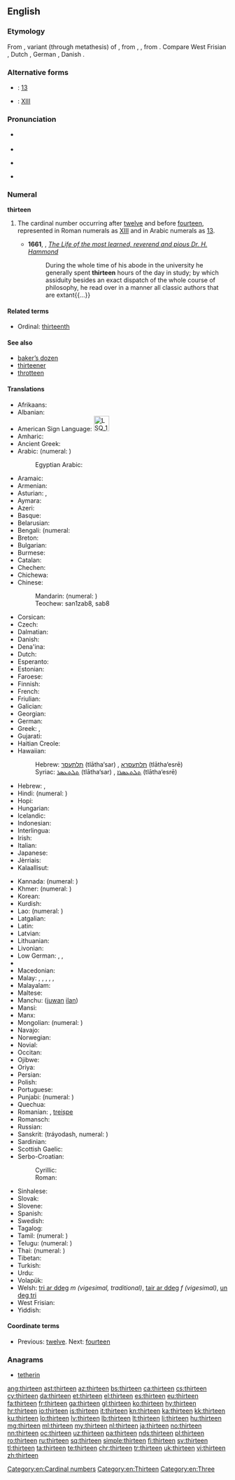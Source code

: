 ==English==
{{wikipedia}}

===Etymology===
From {{etyl|enm|en}} {{term|thirttene|lang=enm}}, variant (through metathesis) of {{term|thrittene|lang=enm}}, from {{etyl|ang|en}} {{term/t|ang|þreotīene}}, {{term|þreotene|lang=ang}}, from {{etyl|gem-pro|en}} {{term/t|gem-pro|*þritehun}}. Compare West Frisian {{term|trettjin|lang=fy}}, Dutch {{term|dertien|lang=nl}}, German {{term|dreizehn|lang=de}}, Danish {{term|tretten|lang=da}}.

===Alternative forms===
* {{w|Arabic numerals}}: [[13]]
* {{w|Roman numerals}}: [[XIII]]

===Pronunciation===
* {{qualifier|next word stressed near the first syllable}}
*: {{a|UK}} {{IPA|/ˈθɜː.tiːn/}}
*: {{a|US}} {{IPA|/ˈθɝ.tin/}}
* {{audio|en-us-thirteen.ogg|Audio (US)}}
* {{qualifier|next word stressed after the first syllable}}
*: {{a|UK}} {{IPA|/ˌθɜːˈtiːn/}}
*: {{a|US}} {{IPA|/ˌθɝˈtin/}}
* {{rhymes|iːn}}

===Numeral===
'''thirteen'''

# The cardinal number occurring after [[twelve]] and before [[fourteen]], represented in Roman numerals as [[XIII]] and in Arabic numerals as [[13]].
#: {{usex|lang=en|There are '''thirteen''' cards of each of the four suits in a deck of playing cards.}}
#* '''1661''', {{w|John Fell (bishop)|John Fell}}, ''[http://archive.org/stream/a615775104worduoft/a615775104worduoft_djvu.txt The Life of the most learned, reverend and pious Dr. H. Hammond]''
#*: During the whole time of his abode in the university he generally spent '''thirteen''' hours of the day in study; by which assiduity besides an exact dispatch of the whole course of philosophy, he read over in a manner all classic authors that are extant{{...}}

====Related terms====
* Ordinal: [[thirteenth]]

====See also====
* [[baker's dozen|baker’s dozen]]
* [[thirteener]]
* [[throtteen]]

====Translations====
{{trans-top|the cardinal number occurring after twelve and before fourteen}}
* Afrikaans: {{t|af|dertien}}
* Albanian: {{t|sq|trembëdhjetë}}
* American Sign Language: [[Image:LSQ 13.jpg|35px]] {{t|ase|Hu@Side-PalmBack Flatten}}
* Amharic: {{t|am|አስራሶስት|tr=asra sosts|sc=Ethi}}
* Ancient Greek: {{t|grc|τρισκαίδεκα|tr=triskaideka|sc=polytonic}}
* Arabic: {{t|ar|ثَلاثة عَشَرَ|tr=thalaatha 3ashara}} (numeral: {{Arab|[[١٣]]}})
*: Egyptian Arabic: {{t|arz|تلاتاشر|tr=talataashar|sc=Arab}}
* Aramaic:
* Armenian: {{t+|hy|տասներեք|tr=tasnerek'}}
* Asturian: {{t+|ast|trece}}, {{t+|ast|trelce}}
* Aymara: {{t|ay|tunka kimsani}}
* Azeri: {{t+|az|on üç}}
* Basque: {{t+|eu|hamahiru}}
* Belarusian: {{t|be|трынаццаць|tr=trynáccac’}}
* Bengali: {{t|bn|তেরো|tr=tero|sc=Beng}} (numeral: {{t|bn|১৩}}
* Breton: {{t+|br|trizek}}
* Bulgarian: {{t|bg|тринадесет|tr=trinadeset}}
* Burmese: {{t|my|ဆယ့်သုံး|tr=hsè.thon:|sc=Mymr}}
* Catalan: {{t+|ca|tretze}}
* Chechen: {{t|ce|кхойтта|tr=qoytta}}
* Chichewa: {{t|ny|khumi n'zitatu}}
* Chinese:
*: Mandarin: {{t+|cmn|十三|tr=shísān}} (numeral: {{t|cmn|拾參}})
*: Teochew: san1zab8, sab8
* Corsican: {{t|co|trèdeci}}
* Czech: {{t+|cs|třináct}}
* Dalmatian: {{t|dlm|tretco}}
* Danish: {{t+|da|tretten}}
* Dena'ina: {{t|tfn|tuq'i beq'di}}
* Dutch: {{t+|nl|dertien|f}}
* Esperanto: {{t|eo|dek tri}}
* Estonian: {{t+|et|kolmteist}}
* Faroese: {{t|fo|trettan}}
* Finnish: {{t+|fi|kolmetoista}}
* French: {{t+|fr|treize|m}}
* Friulian: {{t|fur|tredis}}
* Galician: {{t+|gl|trece}}
* Georgian: {{t|ka|ცამეტი|tr=c'ameti|sc=Geor}}
* German: {{t+|de|dreizehn}}
* Greek: {{t+|el|δεκατρείς|m|f|tr=dekatreís}}, {{t+|el|δεκατρία|n|tr=dekatría}}
* Gujarati: {{t+|gu|તેર|tr=ter|sc=Gujr}}
* Haitian Creole: {{t|ht|trèz}}
* Hawaiian: {{t|haw|ʻumikūmākolu}}
*: Hebrew: [[תלתעסר]] (tlātha‘sar) {{g|m}}, [[תלתעסרא]] (tlātha‘esrē) {{g|f}}
*: Syriac: [[ܬܠܬܥܣܪ]] (tlātha‘sar) {{g|m}}, [[ܬܠܬܥܣܪܐ]] (tlātha‘esrē) {{g|f}}
* Hebrew: {{t|he|שלוש עשרה|alt=שְׁלֹשׁ־עֶשְׂרֵה|tr=shlosh esre|f}} {{qualifier|used in counting}}, {{t|he|שלושה עשר|alt=שְׁלוֹשָה־עָשָׂר|tr=shlosha asar|m}}
* Hindi: {{t|hi|तेरह्|tr=terah}} (numeral: {{t+|hi|१३}})
* Hopi: {{t|hop|pakwt niikyang paykomuy siikya’ta}}
* Hungarian: {{t+|hu|tizenhárom}}
* Icelandic: {{t+|is|þrettán}}
* Indonesian: {{t|id|tiga belas}}
* Interlingua: {{t|ia|dece-tres}}
* Irish: {{t+|ga|trí déag}}
* Italian: {{t+|it|tredici|m}}
* Japanese: {{t+|ja|十三|tr=じゅうさん, jū-san}}
* Jèrriais: {{t|roa-jer|treize}}
* Kalaallisut: {{t|kl|aqqaniq-pingasut}}
{{trans-mid}}
* Kannada: {{t+|kn|ಹದಿಮೂರು|tr=hadimūru}} (numeral: {{t|kn|೧೩}})
* Khmer: {{t|km|ដប់បី|tr=dop bei}} (numeral: {{l|km|១៣}})
* Korean: {{t+|ko|열셋|tr=yeolset}}
* Kurdish: {{t+|ku|sêzde}}
* Lao: {{t|lo|ສິບສາມ|tr=sip-saam|sc=Laoo}} (numeral: {{l|lo|໑໓}})
* Latgalian: {{t|ltg|treispadsmit}}
* Latin: {{t+|la|tredecim}}
* Latvian: {{t+|lv|trīspadsmit}}
* Lithuanian: {{t+|lt|trylika}}
* Livonian: {{t|liv|kuolmtuoistõn}}
* Low German: {{t+|nds|dörteihn}}, {{t|nds|dötteihn}}, {{t|nds|dorteihn}}
* {{trreq|lb}}
* Macedonian: {{t|mk|тринаесет|tr=trináeset}}
* Malay: {{t|ms|tiga belas}}, {{t|ms|telu belas}}, {{t|ms|sepuluh tiga}}, {{t|ms|sepuluh telu}}, {{t|ms|satu puluh tiga}}, {{t|ms|satu puluh telu}}
* Malayalam: {{t+|ml|പതിമൂന്ന്|sc=Mlym|tr=patimūnn}}
* Maltese: {{t|mt|tlettax}}
* Manchu: ([[juwan]] [[ilan]])
* Mansi: {{t|mns|хурумхуйплов|tr=xūrumxujplow}}
* Manx: {{t|gv|tree jeig}}
* Mongolian: {{t|mn|арван гурав|tr=arvan gurav|sc=Cyrl}} (numeral: {{t|mn|᠑᠓|sc=Mong}})
* Navajo: {{t|nv|tááʼtsʼáadah}}
* Norwegian: {{t+|no|tretten}}
* Novial: {{t|nov|dek-tri}}
* Occitan: {{t+|oc|tretze}}
* Ojibwe: {{t|oj|ashi-niswi}}
* Oriya: {{t|or|ତେର|sc=Orya}}
* Persian: {{t+|fa|سیزده}}
* Polish: {{t+|pl|trzynaście}}
* Portuguese: {{t+|pt|treze}}
* Punjabi: {{t|pa|ਤੇਰ੍ਹਾਂ|tr=terhāṅ|sc=Guru}} (numeral: {{l|pa|੧੩}})
* Quechua: {{t|qu|chunka kimsayuq}}
* Romanian: {{t+|ro|treisprezece}}, [[treișpe]] {{qualifier|informal}}
* Romansch: {{t|rm|tredesch}}
* Russian: {{t+|ru|тринадцать|tr=trinádcat’}}
* Sanskrit: {{t|sa|त्रयोदश}} (tráyodash, numeral: {{l|sa|१३}})
* Sardinian: {{t|sc|trechi}}
* Scottish Gaelic: {{t|gd|trì}} {{t|gd|deug}}
* Serbo-Croatian:
*: Cyrillic: {{t|sh|тринаест}}
*: Roman: {{t|sh|trinaest}}
* Sinhalese: {{t|si|දහතුන|tr=dhahathuna}}
* Slovak: {{t|sk|trinásť}}
* Slovene: {{t+|sl|trinajst}}
* Spanish: {{t+|es|trece}}
* Swedish: {{t+|sv|tretton}}
* Tagalog: {{t+|tl|labintatlo}}
* Tamil: {{t+|ta|பதின்மூன்று|lang=patiṉmūṉṟu}} (numeral: {{l|ta|௰௩}})
* Telugu: {{t+|te|పదమూడు|tr=padamūḍu}} (numeral: {{l|te|౧౩}})
* Thai: {{t|th|สิบสาม|tr=sìp săam}} (numeral: {{l|th|๑๓}})
* Tibetan: {{t|bo|བཅུ་གསུམ|tr=bcu gsum|sc=Tibt}}
* Turkish: {{t+|tr|on üç}}
* Urdu: {{t|ur|تیرہ|tr=terah}}
* Volapük: {{t|vo|degkil}}
* Welsh: [[tri ar ddeg]] ''m (vigesimal, traditional)'', [[tair ar ddeg]] ''f (vigesimal)'', [[un deg tri]] {{qualifier|decimal}}
* West Frisian: {{t+|fy|trettjin}}
* Yiddish: {{t|yi|דרײַצן|tr=draytsn}}
{{trans-bottom}}

====Coordinate terms====
* Previous: [[twelve]]. Next: [[fourteen]]

===Anagrams===
* [[tetherin#English|tetherin]]

[[Category:en:Cardinal numbers]]
[[Category:en:Thirteen]]
[[Category:en:Three]]

[[ang:thirteen]]
[[ast:thirteen]]
[[az:thirteen]]
[[bs:thirteen]]
[[ca:thirteen]]
[[cs:thirteen]]
[[cy:thirteen]]
[[da:thirteen]]
[[et:thirteen]]
[[el:thirteen]]
[[es:thirteen]]
[[eu:thirteen]]
[[fa:thirteen]]
[[fr:thirteen]]
[[ga:thirteen]]
[[gl:thirteen]]
[[ko:thirteen]]
[[hy:thirteen]]
[[hr:thirteen]]
[[io:thirteen]]
[[is:thirteen]]
[[it:thirteen]]
[[kn:thirteen]]
[[ka:thirteen]]
[[kk:thirteen]]
[[ku:thirteen]]
[[lo:thirteen]]
[[lv:thirteen]]
[[lb:thirteen]]
[[lt:thirteen]]
[[li:thirteen]]
[[hu:thirteen]]
[[mg:thirteen]]
[[ml:thirteen]]
[[my:thirteen]]
[[nl:thirteen]]
[[ja:thirteen]]
[[no:thirteen]]
[[nn:thirteen]]
[[oc:thirteen]]
[[uz:thirteen]]
[[pa:thirteen]]
[[nds:thirteen]]
[[pl:thirteen]]
[[ro:thirteen]]
[[ru:thirteen]]
[[sq:thirteen]]
[[simple:thirteen]]
[[fi:thirteen]]
[[sv:thirteen]]
[[tl:thirteen]]
[[ta:thirteen]]
[[te:thirteen]]
[[chr:thirteen]]
[[tr:thirteen]]
[[uk:thirteen]]
[[vi:thirteen]]
[[zh:thirteen]]